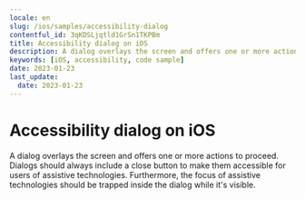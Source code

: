 ```yaml
---
locale: en
slug: /ios/samples/accessibility-dialog
contentful_id: 3qKDSLjqtld1GrSn1TKPBm
title: Accessibility dialog on iOS
description: A dialog overlays the screen and offers one or more actions to proceed.
keywords: [iOS, accessibility, code sample]
date: 2023-01-23
last_update:
  date: 2023-01-23
---
```


# Accessibility dialog on iOS

A dialog overlays the screen and offers one or more actions to proceed. Dialogs should always include a close button to make them accessible for users of assistive technologies. Furthermore, the focus of assistive technologies should be trapped inside the dialog while it's visible.

<CodeSample id="accessibility-dialog" platform="ios" locale="en"/>
